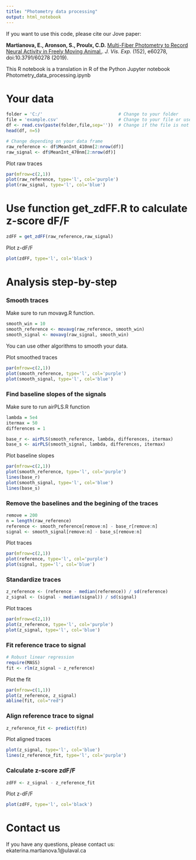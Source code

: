 ```yaml
---
title: "Photometry data processing"
output: html_notebook
---
```

If you want to use this code, please cite our Jove paper:

__Martianova, E., Aronson, S., Proulx, C.D.__ [Multi-Fiber Photometry to Record Neural Activity in Freely Moving Animal.](https://www.jove.com/video/60278/multi-fiber-photometry-to-record-neural-activity-freely-moving). _J. Vis. Exp._ (152), e60278, doi:10.3791/60278 (2019).

This R notebook is a translation in R of the Python Jupyter notebook Photometry_data_processing.ipynb


# Your data
```r
folder = 'C:/'                             # Change to your folder
file = 'example.csv'                       # Change to your file or use our example.csv
df <- read.csv(paste(folder,file,sep=''))  # Change if the file is not *.csv 
head(df, n=5)
```

```r
# Change depending on your data frame
raw_reference <- df$MeanInt_410nm[2:nrow(df)]
raw_signal <- df$MeanInt_470nm[2:nrow(df)]
```


Plot raw traces
```r
par(mfrow=c(2,1))
plot(raw_reference, type='l', col='purple')
plot(raw_signal, type='l', col='blue')
```

# Use function get_zdFF.R to calculate z-score dF/F
```r
zdFF = get_zdFF(raw_reference,raw_signal)
```


Plot z-dF/F
```r
plot(zdFF, type='l', col='black')
```

# Analysis step-by-step

### Smooth traces


Make sure to run movavg.R function.
```r
smooth_win = 10
smooth_reference <- movavg(raw_reference, smooth_win)
smooth_signal <- movavg(raw_signal, smooth_win)
```
You can use other algorithms to smooth your data.


Plot smoothed traces
```r
par(mfrow=c(2,1))
plot(smooth_reference, type='l', col='purple')
plot(smooth_signal, type='l', col='blue')
```

### Find baseline slopes of the signals


Make sure to run airPLS.R function
```r
lambda = 5e4
itermax = 50
differences = 1

base_r <- airPLS(smooth_reference, lambda, differences, itermax)
base_s <- airPLS(smooth_signal, lambda, differences, itermax)
```


Plot baseline slopes
```r
par(mfrow=c(2,1))
plot(smooth_reference, type='l', col='purple')
lines(base_r)
plot(smooth_signal, type='l', col='blue')
lines(base_s)
```

### Remove the baselines and the begining of the traces
```r
remove = 200
n = length(raw_reference)
reference <- smooth_reference[remove:n] - base_r[remove:n]
signal <- smooth_signal[remove:n] - base_s[remove:n]
```


Plot traces
```r
par(mfrow=c(2,1))
plot(reference, type='l', col='purple')
plot(signal, type='l', col='blue')
```


### Standardize traces
```r
z_reference <- (reference - median(reference)) / sd(reference)
z_signal <- (signal - median(signal)) / sd(signal)
```


Plot traces
```r
par(mfrow=c(2,1))
plot(z_reference, type='l', col='purple')
plot(z_signal, type='l', col='blue')
```

### Fit reference trace to signal

```r
# Robust linear regression
require(MASS)
fit <- rlm(z_signal ~ z_reference)
```


Plot the fit
```r
par(mfrow=c(1,1))
plot(z_reference, z_signal)
abline(fit, col="red")
```

### Align reference trace to signal
```r
z_reference_fit <- predict(fit)
```


Plot aligned traces
```r
plot(z_signal, type='l', col='blue')
lines(z_reference_fit, type='l', col='purple')
```

### Calculate z-score zdF/F
```r
zdFF <- z_signal - z_reference_fit
```


Plot z-dF/F
```r
plot(zdFF, type='l', col='black')
```

# Contact us
If you have any questions, please contact us: ekaterina.martianova.1@ulaval.ca